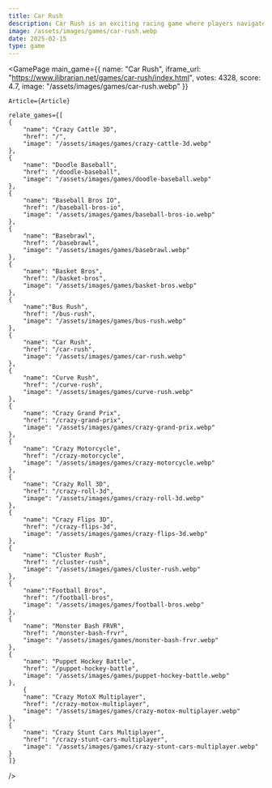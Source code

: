 ```yaml
---
title: Car Rush
description: Car Rush is an exciting racing game where players navigate through thrilling tracks, dodge obstacles, and race against time. Master high-speed maneuvers and strategic driving!
image: /assets/images/games/car-rush.webp
date: 2025-02-15
type: game
---
```


  
<GamePage 
    main_game={{
    name: "Car Rush",
    iframe_url: "https://www.ilibrarian.net/games/car-rush/index.html",
    votes: 4328,
    score: 4.7,
    image: "/assets/images/games/car-rush.webp"
}} 

    Article={Article}

    relate_games={[
    {
        "name": "Crazy Cattle 3D",
        "href": "/",
        "image": "/assets/images/games/crazy-cattle-3d.webp"
    },
    {
        "name": "Doodle Baseball",
        "href": "/doodle-baseball",
        "image": "/assets/images/games/doodle-baseball.webp"
    },
    {
        "name": "Baseball Bros IO",
        "href": "/baseball-bros-io",
        "image": "/assets/images/games/baseball-bros-io.webp"
    },
    {
        "name": "Basebrawl",
        "href": "/basebrawl",
        "image": "/assets/images/games/basebrawl.webp"
    },
    {
        "name": "Basket Bros",
        "href": "/basket-bros",
        "image": "/assets/images/games/basket-bros.webp"
    },
    {
        "name":"Bus Rush",
        "href": "/bus-rush",
        "image": "/assets/images/games/bus-rush.webp"
    },
    {
        "name": "Car Rush",
        "href": "/car-rush",
        "image": "/assets/images/games/car-rush.webp"
    },
    {
        "name": "Curve Rush",
        "href": "/curve-rush",
        "image": "/assets/images/games/curve-rush.webp"
    },
    {
        "name": "Crazy Grand Prix",
        "href": "/crazy-grand-prix",
        "image": "/assets/images/games/crazy-grand-prix.webp"
    },
    {
        "name": "Crazy Motorcycle",
        "href": "/crazy-motorcycle",
        "image": "/assets/images/games/crazy-motorcycle.webp"
    },
    {
        "name": "Crazy Roll 3D",
        "href": "/crazy-roll-3d",
        "image": "/assets/images/games/crazy-roll-3d.webp"
    },
    {
        "name": "Crazy Flips 3D",
        "href": "/crazy-flips-3d",
        "image": "/assets/images/games/crazy-flips-3d.webp"
    },
    {
        "name": "Cluster Rush",
        "href": "/cluster-rush",
        "image": "/assets/images/games/cluster-rush.webp"
    },
    {
        "name":"Football Bros",
        "href": "/football-bros",
        "image": "/assets/images/games/football-bros.webp"
    },
    {
        "name": "Monster Bash FRVR",
        "href": "/monster-bash-frvr",
        "image": "/assets/images/games/monster-bash-frvr.webp"
    },
    {
        "name": "Puppet Hockey Battle",
        "href": "/puppet-hockey-battle",
        "image": "/assets/images/games/puppet-hockey-battle.webp"
    },
        {
        "name": "Crazy MotoX Multiplayer",
        "href": "/crazy-motox-multiplayer",
        "image": "/assets/images/games/crazy-motox-multiplayer.webp"
    },
    {
        "name": "Crazy Stunt Cars Multiplayer",
        "href": "/crazy-stunt-cars-multiplayer",
        "image": "/assets/images/games/crazy-stunt-cars-multiplayer.webp"
    }
    ]}
 />